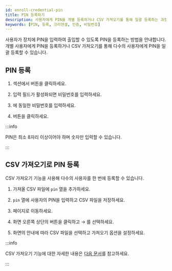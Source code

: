 ```yaml
---
id: enroll-credential-pin
title: PIN 등록하기
description: 사용자에게 PIN을 개별 등록하거나 CSV 가져오기를 통해 일괄 등록하는 과정을 안내합니다.
keywords: [PIN, 등록, 크리덴셜, 인증, 비밀번호]
---
```


사용자가 장치에 PIN을 입력하여 출입할 수 있도록 PIN을 등록하는 방법을 안내합니다. 개별 사용자에게 PIN을 등록하거나 CSV 가져오기를 통해 다수의 사용자에게 PIN을 일괄 등록할 수 있습니다.

## PIN 등록

1. <Cmd sid='common.credential' product='2' /> 섹션에서 <Cmd sid='user.pin' product='2' /> 버튼을 클릭하세요.

1. 입력 필드가 활성화되면 비밀번호를 입력하세요.

1. <Cmd sid='user.confirmPin' product='2' />에 동일한 비밀번호를 입력하세요.

1. <Cmd sid='button.enroll' product='2' /> 버튼을 클릭하세요.

:::info

PIN은 최소 8자리 이상이어야 하며 숫자만 입력할 수 있습니다.

:::


## CSV 가져오기로 PIN 등록

CSV 가져오기 기능을 사용해 다수의 사용자를 한 번에 등록할 수 있습니다.

1. 가져올 CSV 파일에 `pin` 열을 추가하세요.

1. `pin` 열에 사용자의 PIN을 입력하고 CSV 파일을 저장하세요.

1. <Cmd sid='shell.header.user' /> 페이지로 이동하세요.

1. 화면 오른쪽 상단의 <IcMoreW /> 버튼을 클릭하고 <Cmd sid='team.menu.import.title' /> → <Cmd sid='team.menu.import.csv' />를 선택하세요.

1. 화면의 안내에 따라 CSV 파일을 선택하고 가져오기 옵션을 설정하세요.

:::info

CSV 가져오기 기능에 대한 자세한 내용은 [다음 문서](export-import-user-info#import-csv)를 참고하세요.

:::